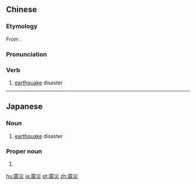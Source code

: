 {{also|震灾}}
==Chinese==
{{zh-forms|s=震灾}}

===Etymology===
From {{etyl|ja|nan}} {{ja-r|震災|しんさい}}.

===Pronunciation===
{{zh-pron
|m=zhènzāi
|c=zan3 zoi1
|h=pfs=
|mn=chìn-chai/chín-chai
|cat=n
}}

===Verb===
{{zh-verb}}

# [[earthquake]] disaster

----

==Japanese==
{{ja-kanjitab|しん|さい|yomi=on}}

===Noun===
{{ja-noun|しんさい}}

# [[earthquake]] disaster
#: {{ja-usex|震災で失われたモノ|しんさい で うしなわれた モノ|what was lost in the disaster}}

===Proper noun===
{{ja-pos|proper|しんさい}}

# {{abbreviation of|関東大震災|lang=ja}}

[[hu:震災]]
[[ja:震災]]
[[pt:震災]]
[[zh:震災]]